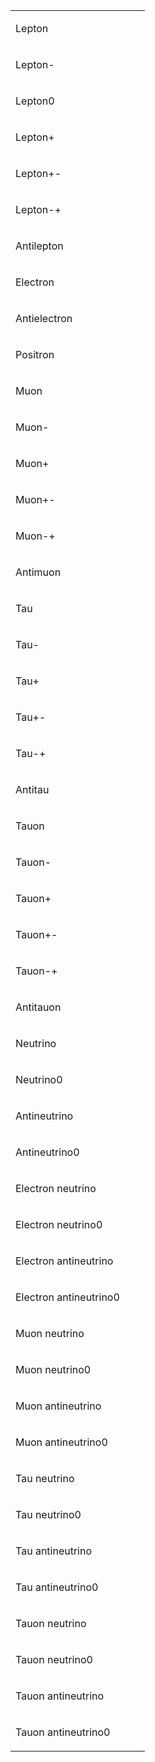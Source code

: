 {| border=0
|- style="height: 2em;"
| Lepton || {{SubatomicParticle|Lepton}} || {{SubatomicParticle|link=yes|Lepton}}
|- style="height: 2em;"
| Lepton- || {{SubatomicParticle|Lepton-}} || {{SubatomicParticle|link=yes|Lepton-}}
|- style="height: 2em;"
| Lepton0 || {{SubatomicParticle|Lepton0}} || {{SubatomicParticle|link=yes|Lepton0}}
|- style="height: 2em;"
| Lepton+ || {{SubatomicParticle|Lepton+}} || {{SubatomicParticle|link=yes|Lepton+}}
|- style="height: 2em;"
| Lepton+- || {{SubatomicParticle|Lepton+-}} || {{SubatomicParticle|link=yes|Lepton+-}}
|- style="height: 2em;"
| Lepton-+ || {{SubatomicParticle|Lepton-+}} || {{SubatomicParticle|link=yes|Lepton-+}}
|- style="height: 2em;"
| Antilepton || {{SubatomicParticle|Antilepton}} || {{SubatomicParticle|link=yes|Antilepton}}
|- style="height: 2em;"
| Electron || {{SubatomicParticle|Electron}} || {{SubatomicParticle|link=yes|Electron}}
|- style="height: 2em;"
| Antielectron || {{SubatomicParticle|Antielectron}} || {{SubatomicParticle|link=yes|Antielectron}}
|- style="height: 2em;"
| Positron || {{SubatomicParticle|Positron}} || {{SubatomicParticle|link=yes|Positron}}
|- style="height: 2em;"
| Muon || {{SubatomicParticle|Muon}} || {{SubatomicParticle|link=yes|Muon}}
|- style="height: 2em;"
| Muon- || {{SubatomicParticle|Muon-}} || {{SubatomicParticle|link=yes|Muon-}}
|- style="height: 2em;"
| Muon+ || {{SubatomicParticle|Muon+}} || {{SubatomicParticle|link=yes|Muon+}}
|- style="height: 2em;"
| Muon+- || {{SubatomicParticle|Muon+-}} || {{SubatomicParticle|link=yes|Muon+-}}
|- style="height: 2em;"
| Muon-+ || {{SubatomicParticle|Muon-+}} || {{SubatomicParticle|link=yes|Muon-+}}
|- style="height: 2em;"
| Antimuon || {{SubatomicParticle|Antimuon}} || {{SubatomicParticle|link=yes|Antimuon}}
|- style="height: 2em;"
| Tau || {{SubatomicParticle|Tau}} || {{SubatomicParticle|link=yes|Tau}}
|- style="height: 2em;"
| Tau- || {{SubatomicParticle|Tau-}} || {{SubatomicParticle|link=yes|Tau-}}
|- style="height: 2em;"
| Tau+ || {{SubatomicParticle|Tau+}} || {{SubatomicParticle|link=yes|Tau+}}
|- style="height: 2em;"
| Tau+- || {{SubatomicParticle|Tau+-}} || {{SubatomicParticle|link=yes|Tau+-}}
|- style="height: 2em;"
| Tau-+ || {{SubatomicParticle|Tau-+}} || {{SubatomicParticle|link=yes|Tau-+}}
|- style="height: 2em;"
| Antitau || {{SubatomicParticle|Antitau}} || {{SubatomicParticle|link=yes|Antitau}}
|- style="height: 2em;"
| Tauon || {{SubatomicParticle|Tauon}} || {{SubatomicParticle|link=yes|Tauon}}
|- style="height: 2em;"
| Tauon- || {{SubatomicParticle|Tauon-}} || {{SubatomicParticle|link=yes|Tauon-}}
|- style="height: 2em;"
| Tauon+ || {{SubatomicParticle|Tauon+}} || {{SubatomicParticle|link=yes|Tauon+}}
|- style="height: 2em;"
| Tauon+- || {{SubatomicParticle|Tauon+-}} || {{SubatomicParticle|link=yes|Tauon+-}}
|- style="height: 2em;"
| Tauon-+ || {{SubatomicParticle|Tauon-+}} || {{SubatomicParticle|link=yes|Tauon-+}}
|- style="height: 2em;"
| Antitauon || {{SubatomicParticle|Antitauon}} || {{SubatomicParticle|link=yes|Antitauon}}
|- style="height: 2em;"
| Neutrino || {{SubatomicParticle|Neutrino}} || {{SubatomicParticle|link=yes|Neutrino}}
|- style="height: 2em;"
| Neutrino0 || {{SubatomicParticle|Neutrino0}} || {{SubatomicParticle|link=yes|Neutrino0}}
|- style="height: 2em;"
| Antineutrino || {{SubatomicParticle|Antineutrino}} || {{SubatomicParticle|link=yes|Antineutrino}}
|- style="height: 2em;"
| Antineutrino0 || {{SubatomicParticle|Antineutrino0}} || {{SubatomicParticle|link=yes|Antineutrino0}}
|- style="height: 2em;"
| Electron neutrino || {{SubatomicParticle|Electron neutrino}} || {{SubatomicParticle|link=yes|Electron neutrino}}
|- style="height: 2em;"
| Electron neutrino0 || {{SubatomicParticle|Electron neutrino0}} || {{SubatomicParticle|link=yes|Electron neutrino0}}
|- style="height: 2em;"
| Electron antineutrino || {{SubatomicParticle|Electron antineutrino}} || {{SubatomicParticle|link=yes|Electron antineutrino}}
|- style="height: 2em;"
| Electron antineutrino0 || {{SubatomicParticle|Electron antineutrino0}} || {{SubatomicParticle|link=yes|Electron antineutrino0}}
|- style="height: 2em;"
| Muon neutrino || {{SubatomicParticle|Muon neutrino}} || {{SubatomicParticle|link=yes|Muon neutrino}}
|- style="height: 2em;"
| Muon neutrino0 || {{SubatomicParticle|Muon neutrino0}} || {{SubatomicParticle|link=yes|Muon neutrino0}}
|- style="height: 2em;"
| Muon antineutrino || {{SubatomicParticle|Muon antineutrino}} || {{SubatomicParticle|link=yes|Muon antineutrino}}
|- style="height: 2em;"
| Muon antineutrino0 || {{SubatomicParticle|Muon antineutrino0}} || {{SubatomicParticle|link=yes|Muon antineutrino0}}
|- style="height: 2em;"
| Tau neutrino || {{SubatomicParticle|Tau neutrino}} || {{SubatomicParticle|link=yes|Tau neutrino}}
|- style="height: 2em;"
| Tau neutrino0 || {{SubatomicParticle|Tau neutrino0}} || {{SubatomicParticle|link=yes|Tau neutrino0}}
|- style="height: 2em;"
| Tau antineutrino || {{SubatomicParticle|Tau antineutrino}} || {{SubatomicParticle|link=yes|Tau antineutrino}}
|- style="height: 2em;"
| Tau antineutrino0 || {{SubatomicParticle|Tau antineutrino0}} || {{SubatomicParticle|link=yes|Tau antineutrino0}}
|- style="height: 2em;"
| Tauon neutrino || {{SubatomicParticle|Tauon neutrino}} || {{SubatomicParticle|link=yes|Tauon neutrino}}
|- style="height: 2em;"
| Tauon neutrino0 || {{SubatomicParticle|Tauon neutrino0}} || {{SubatomicParticle|link=yes|Tauon neutrino0}}
|- style="height: 2em;"
| Tauon antineutrino || {{SubatomicParticle|Tauon antineutrino}} || {{SubatomicParticle|link=yes|Tauon antineutrino}}
|- style="height: 2em;"
| Tauon antineutrino0 || {{SubatomicParticle|Tauon antineutrino0}} || {{SubatomicParticle|link=yes|Tauon antineutrino0}}
|}